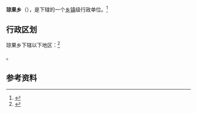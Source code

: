{{中国乡级行政区|54/23/33/211/000}}

'''琼果乡'''（{{bo|z=ཆོས་འཁོར་}}），是{{PRC admin/fullname|54/23/33/211/000|3}}下辖的一个[[乡镇|乡镇]]级行政单位。<ref>{{PRC admin/ref sgc|{{PRC admin/parent|54/23/33/211/000}}}}</ref>

== 行政区划 ==

琼果乡下辖以下地区：<ref>{{PRC admin/ref sgc|54/23/33/211/000}}</ref>

{{PRC admin/children|54/23/33/211/000}}。

== 参考资料 ==

{{reflist}}

{{行政区划小作品}}
{{PRC admin/navcat|54/23/33/211/000}}